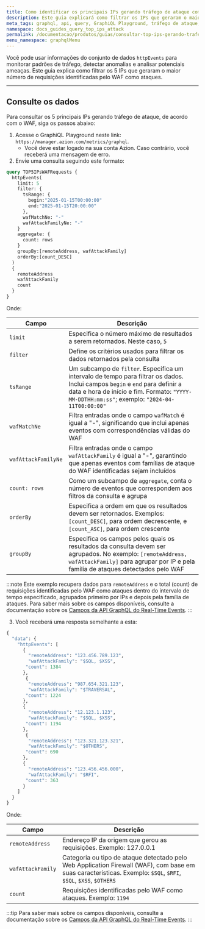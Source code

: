 ```yaml
---
title: Como identificar os principais IPs gerando tráfego de ataque com a API GraphQL
description: Este guia explicará como filtrar os IPs que geraram o maior número de requisições identificadas pelo WAF como ataques.
meta_tags: graphql, api, query, GraphiQL Playground, tráfego de ataque, WAF
namespace: docs_guides_query_top_ips_attack
permalink: /documentacao/produtos/guias/consultar-top-ips-gerando-trafego-de-ataque-com-graphql/
menu_namespace: graphqlMenu
---
```


Você pode usar informações do conjunto de dados `httpEvents` para monitorar padrões de tráfego, detectar anomalias e analisar potenciais ameaças. Este guia explica como filtrar os 5 IPs que geraram o maior número de requisições identificadas pelo WAF como ataques.

---

## Consulte os dados

Para consultar os 5 principais IPs gerando tráfego de ataque, de acordo com o WAF, siga os passos abaixo:

1. Acesse o GraphiQL Playground neste link: `https://manager.azion.com/metrics/graphql`.
    - Você deve estar logado na sua conta Azion. Caso contrário, você receberá uma mensagem de erro.
2. Envie uma consulta seguindo este formato:

```graphql
query TOP5IPsWAFRequests {
  httpEvents(
    limit: 5
    filter: {
      tsRange: {
        begin:"2025-01-15T00:00:00"
        end:"2025-01-15T20:00:00"
      },
      wafMatchNe: "-"
      wafAttackFamilyNe: "-"
    }
    aggregate: {
      count: rows
    }
    groupBy:[remoteAddress, wafAttackFamily]
    orderBy:[count_DESC]
  )
  {
    remoteAddress
    wafAttackFamily
    count
  }
}
```

Onde:

| Campo | Descrição |
|----------|----------|
| `limit` | Especifica o número máximo de resultados a serem retornados. Neste caso, `5` |
| `filter` | Define os critérios usados para filtrar os dados retornados pela consulta |
| `tsRange` | Um subcampo de `filter`. Especifica um intervalo de tempo para filtrar os dados. Inclui campos `begin` e `end` para definir a data e hora de início e fim. Formato: `"YYYY-MM-DDTHH:mm:ss"`; exemplo: `"2024-04-11T00:00:00"` |
| `wafMatchNe` | Filtra entradas onde o campo `wafMatch` é igual a "-", significando que inclui apenas eventos com correspondências válidas do WAF |
| `wafAttackFamilyNe` | Filtra entradas onde o campo `wafAttackFamily` é igual a "-", garantindo que apenas eventos com famílias de ataque do WAF identificadas sejam incluídos |
| `count: rows` | Como um subcampo de `aggregate`, conta o número de eventos que correspondem aos filtros da consulta e agrupa |
| `orderBy` | Especifica a ordem em que os resultados devem ser retornados. Exemplos: `[count_DESC]`, para ordem decrescente, e `[count_ASC]`, para ordem crescente |
| `groupBy` | Especifica os campos pelos quais os resultados da consulta devem ser agrupados. No exemplo: `[remoteAddress, wafAttackFamily]` para agrupar por IP e pela família de ataques detectados pelo WAF |

:::note
Este exemplo recupera dados para `remoteAddress` e o total (count) de requisições identificadas pelo WAF como ataques dentro do intervalo de tempo especificado, agrupados primeiro por IPs e depois pela família de ataques. Para saber mais sobre os campos disponíveis, consulte a documentação sobre os [Campos da API GraphQL do Real-Time Events](/pt-br/documentacao/devtools/graphql-api/recursos/campos-gql-real-time-events/).
:::

3. Você receberá uma resposta semelhante a esta: 

```graphql
{
  "data": {
    "httpEvents": [
      {
        "remoteAddress": "123.456.789.123",
        "wafAttackFamily": "$SQL, $XSS",
       "count": 1384
      },
       {
        "remoteAddress": "987.654.321.123",
        "wafAttackFamily": "$TRAVERSAL",
       "count": 1224
      },
      {
        "remoteAddress": "12.123.1.123",
        "wafAttackFamily": "$SQL, $XSS",
       "count": 1194
      },
       {
        "remoteAddress": "123.321.123.321",
        "wafAttackFamily": "$OTHERS",
       "count": 690
      },
      {
        "remoteAddress": "123.456.456.000",
        "wafAttackFamily": "$RFI",
       "count": 363
      }
    ]
  }
}
```

Onde: 

| Campo | Descrição |
|----------|----------|
| `remoteAddress` | Endereço IP da origem que gerou as requisições. Exemplo: 127.0.0.1 |
| `wafAttackFamily` | Categoria ou tipo de ataque detectado pelo Web Application Firewall (WAF), com base em suas características. Exemplo: `$SQL`, `$RFI`, `$SQL`, `$XSS`, `$OTHERS` |
| `count` | Requisições identificadas pelo WAF como ataques. Exemplo: `1194` |

:::tip
Para saber mais sobre os campos disponíveis, consulte a documentação sobre os [Campos da API GraphQL do Real-Time Events](/pt-br/documentacao/devtools/graphql-api/recursos/campos-gql-real-time-events/).
:::
